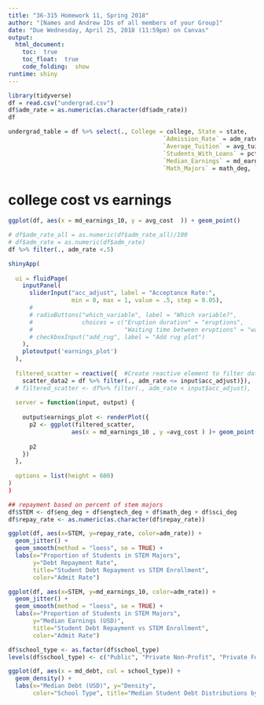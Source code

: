 ```yaml
---
title: "36-315 Homework 11, Spring 2018"
author: "[Names and Andrew IDs of all members of your Group]"
date: "Due Wednesday, April 25, 2018 (11:59pm) on Canvas"
output: 
  html_document:
    toc:  true
    toc_float:  true
    code_folding:  show
runtime: shiny
---
```


```r
library(tidyverse)
df = read.csv("undergrad.csv")
df$adm_rate = as.numeric(as.character(df$adm_rate))
df
```



```r
undergrad_table = df %>% select(., College = college, State = state, 
                                            `Admission_Rate` = adm_rate, `Average_Total_Cost` = avg_cost, 
                                            `Average_Tuition` = avg_tuition, `Student Population` = population, 
                                            `Students_With_Loans` = pct_loan, `Median Debt` = md_debt, 
                                            `Median_Earnings` = md_earnings_10, `Comp Sci_Majors` = comp_deg,
                                            `Math_Majors` = math_deg, `Engineering_Majors` = eng_deg)
```


# college cost vs earnings

```r
ggplot(df, aes(x = md_earnings_10, y = avg_cost  )) + geom_point()
```
```r
# df$adm_rate_all = as.numeric(df$adm_rate_all)/100
# df$adm_rate = as.numeric(df$adm_rate)
df %>% filter(., adm_rate <.5)
```

```r
shinyApp(
  
  ui = fluidPage(
    inputPanel(
      sliderInput("acc_adjust", label = "Acceptance Rate:",
                  min = 0, max = 1, value = .5, step = 0.05),
      # 
      # radioButtons("which_variable", label = "Which variable?",
      #              choices = c("Eruption duration" = "eruptions",
      #                          "Waiting time between eruptions" = "waiting")),
      # checkboxInput("add_rug", label = "Add rug plot")
    ),
    plotoutput('earnings_plot')
  ),
  
  filtered_scatter = reactive({  #Create reactive element to filter data based on user inputs
    scatter_data2 = df %>% filter(., adm_rate <= input$acc_adjust)}),
  # filtered_scatter <- df%>% filter(., adm_rate < input$acc_adjust), 
  
  server = function(input, output) {
    
    output$earnings_plot <- renderPlot({
      p2 <- ggplot(filtered_scatter,
                  aes(x = md_earnings_10 , y =avg_cost ) )+ geom_point()
      
      p2
    })
  },
  
  options = list(height = 600)
)
)
```

```r
## repayment based on percent of stem majors
df$STEM <- df$eng_deg + df$engtech_deg + df$math_deg + df$sci_deg
df$repay_rate <- as.numeric(as.character(df$repay_rate))

ggplot(df, aes(x=STEM, y=repay_rate, color=adm_rate)) + 
  geom_jitter() + 
  geom_smooth(method = "loess", se = TRUE) + 
  labs(x="Proportion of Students in STEM Majors",
       y="Debt Repayment Rate",
       title="Student Debt Repayment vs STEM Enrollment",
       color="Admit Rate")
```

```r
ggplot(df, aes(x=STEM, y=md_earnings_10, color=adm_rate)) + 
  geom_jitter() + 
  geom_smooth(method = "loess", se = TRUE) + 
  labs(x="Proportion of Students in STEM Majors",
       y="Median Earnings (USD)",
       title="Student Debt Repayment vs STEM Enrollment",
       color="Admit Rate")
```

```r
df$school_type <- as.factor(df$school_type)
levels(df$school_type) <- c("Public", "Private Non-Profit", "Private For-Profit")

ggplot(df, aes(x = md_debt, col = school_type)) + 
  geom_density() + 
  labs(x="Median Debt (USD)", y="Density",
       color="School Type", title="Median Student Debt Distributions by School Type")
```

